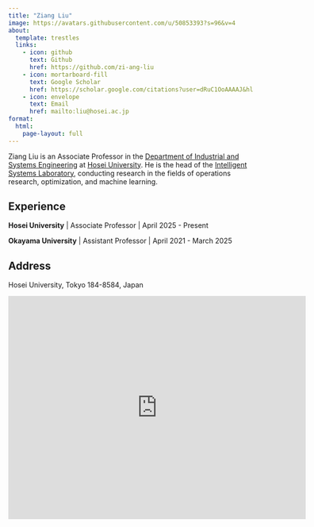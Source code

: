 ```yaml
---
title: "Ziang Liu"
image: https://avatars.githubusercontent.com/u/50853393?s=96&v=4
about:
  template: trestles
  links:
    - icon: github
      text: Github
      href: https://github.com/zi-ang-liu
    - icon: mortarboard-fill
      text: Google Scholar
      href: https://scholar.google.com/citations?user=dRuC1OoAAAAJ&hl
    - icon: envelope
      text: Email
      href: mailto:liu@hosei.ac.jp
format: 
  html:
    page-layout: full
---
```


Ziang Liu is an Associate Professor in the [Department of Industrial and Systems Engineering](https://ise-hp.ws.hosei.ac.jp/) at [Hosei University](https://www.hosei.ac.jp/). He is the head of the [Intelligent Systems Laboratory](https://isl-hosei.github.io/), conducting research in the fields of operations research, optimization, and machine learning.

## Experience

**Hosei University** | Associate Professor | April 2025 - Present

**Okayama University** | Assistant Professor | April 2021 - March 2025

## Address
<i class="bi bi-geo-alt"></i> 
Hosei University, Tokyo 184-8584, Japan

<iframe src="https://www.google.com/maps/embed?pb=!1m18!1m12!1m3!1d844.3094314537518!2d139.52192276947667!3d35.70991056214731!2m3!1f0!2f0!3f0!3m2!1i1024!2i768!4f13.1!3m3!1m2!1s0x6018e58edb669a13%3A0x83f0db33261d084d!2z5rOV5pS_5aSn5a2m5bCP6YeR5LqV44Kt44Oj44Oz44OR44K56KW_6aSo!5e0!3m2!1sja!2sjp!4v1756395581130!5m2!1sja!2sjp" width="600" height="450" style="border:0;" allowfullscreen="" loading="lazy" referrerpolicy="no-referrer-when-downgrade"></iframe>

